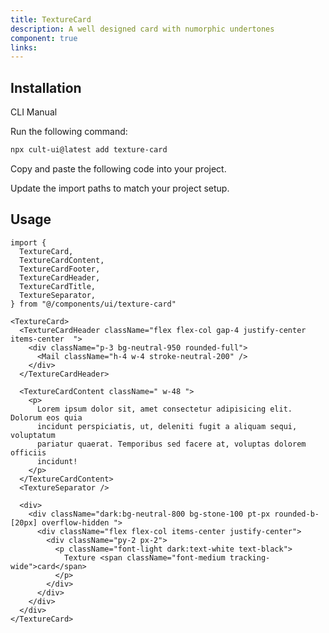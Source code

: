 ```yaml
---
title: TextureCard
description: A well designed card with numorphic undertones
component: true
links:
---
```


<ComponentPreview
  name="texture-card-demo"
  className="[&_.preview>[data-orientation=vertical]]:sm:max-w-[70%]"
  description="All variations"
/>

## Installation

<Tabs defaultValue="cli">

<TabsList>
  <TabsTrigger value="cli">CLI</TabsTrigger>
  <TabsTrigger value="manual">Manual</TabsTrigger>
</TabsList>

<TabsContent value="cli">

<Steps>

<Step>Run the following command:</Step>

```bash
npx cult-ui@latest add texture-card
```

</Steps>

</TabsContent>

<TabsContent value="manual">

<Steps>

<Step>Copy and paste the following code into your project.</Step>

<ComponentSource name="texture-card" />

<Step>Update the import paths to match your project setup.</Step>

</Steps>

</TabsContent>

</Tabs>

## Usage

```tsx
import {
  TextureCard,
  TextureCardContent,
  TextureCardFooter,
  TextureCardHeader,
  TextureCardTitle,
  TextureSeparator,
} from "@/components/ui/texture-card"
```

```tsx
<TextureCard>
  <TextureCardHeader className="flex flex-col gap-4 justify-center items-center  ">
    <div className="p-3 bg-neutral-950 rounded-full">
      <Mail className="h-4 w-4 stroke-neutral-200" />
    </div>
  </TextureCardHeader>

  <TextureCardContent className=" w-48 ">
    <p>
      Lorem ipsum dolor sit, amet consectetur adipisicing elit. Dolorum eos quia
      incidunt perspiciatis, ut, deleniti fugit a aliquam sequi, voluptatum
      pariatur quaerat. Temporibus sed facere at, voluptas dolorem officiis
      incidunt!
    </p>
  </TextureCardContent>
  <TextureSeparator />

  <div>
    <div className="dark:bg-neutral-800 bg-stone-100 pt-px rounded-b-[20px] overflow-hidden ">
      <div className="flex flex-col items-center justify-center">
        <div className="py-2 px-2">
          <p className="font-light dark:text-white text-black">
            Texture <span className="font-medium tracking-wide">card</span>
          </p>
        </div>
      </div>
    </div>
  </div>
</TextureCard>
```
